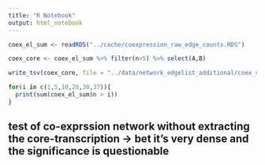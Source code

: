 ```yaml
---
title: "R Notebook"
output: html_notebook
---
```


```r
coex_el_sum <- readRDS("../cache/coexpression_raw_edge_counts.RDS")

coex_core <- coex_el_sum %>% filter(n>5) %>% select(A,B)

write_tsv(coex_core, file = "../data/network_edgelist_additional/coex_core.tsv")

for(i in c(1,5,10,20,30,37)){
  print(sum(coex_el_sum$n > i))
}
```


## test of co-exprssion network without extracting the core-transcription -> bet it's very dense and the significance is questionable
